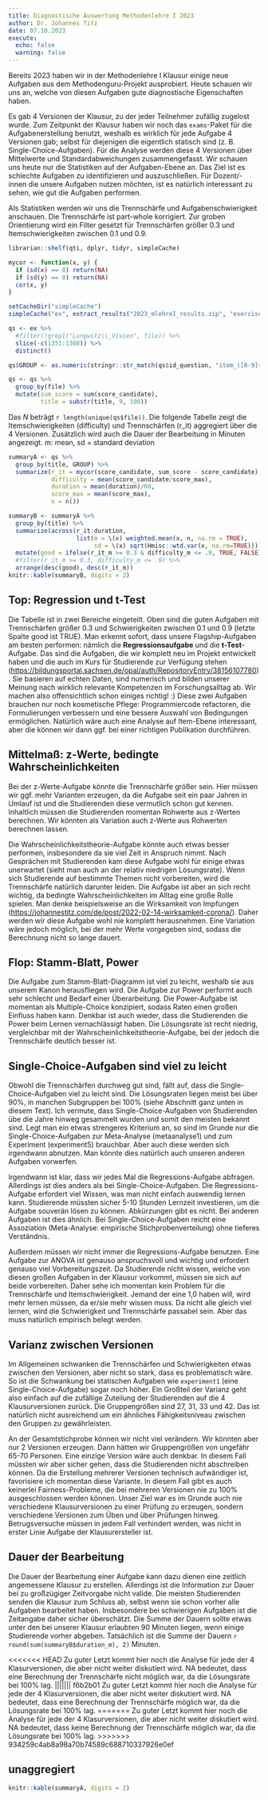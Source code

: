 ```yaml
---
title: Diagnostische Auswertung Methodenlehre I 2023
author: Dr. Johannes Titz
date: 07.10.2023
execute:
  echo: false
  warning: false
---
```


Bereits 2023 haben wir in der Methodenlehre I Klausur einige neue Aufgaben aus dem Methodenguru-Projekt ausprobiert. Heute schauen wir uns an, welche von diesen Aufgaben gute diagnostische Eigenschaften haben.

Es gab 4 Versionen der Klausur, zu der jeder Teilnehmer zufällig zugelost wurde. Zum Zeitpunkt der Klausur haben wir noch das `exams`-Paket für die Aufgabenerstellung benutzt, weshalb es wirklich für jede Aufgabe 4 Versionen gab; selbst für diejenigen die eigentlich statisch sind (z. B. Single-Choice-Aufgaben). Für die Analyse werden diese 4 Versionen über Mittelwerte und Standardabweichungen zusammengefasst. Wir schauen uns heute nur die Statistiken auf der Aufgaben-Ebene an. Das Ziel ist es schlechte Aufgaben zu identifizieren und auszuschließen. Für Dozent/-innen die unsere Aufgaben nutzen möchten, ist es natürlich interessant zu sehen, wie gut die Aufgaben performen.

Als Statistiken werden wir uns die Trennschärfe und Aufgabenschwierigkeit anschauen. Die Trennschärfe ist part-whole korrigiert. Zur groben Orientierung wird ein Filter gesetzt für Trennschärfen größer 0.3 und Itemschwierigkeiten zwischen 0.1 und 0.9.

```r
librarian::shelf(qti, dplyr, tidyr, simpleCache)

mycor <- function(x, y) {
  if (sd(x) == 0) return(NA)
  if (sd(y) == 0) return(NA)
  cor(x, y)
}

setCacheDir("simpleCache")
simpleCache("ex", extract_results("2023_mlehreI_results.zip", "exercises", hide_filename = T), recreate = F)
```

```r
qs <- ex %>%
  #filter(!grepl("Lungwitz\\_Vivien", file)) %>%
  slice(-c(1351:1368)) %>%
  distinct()

qs$GROUP <- as.numeric(stringr::str_match(qs$id_question, "item_([0-9]+)")[,2])

qs <- qs %>%
  group_by(file) %>%
  mutate(sum_score = sum(score_candidate),
         title = substr(title, 9, 100))
```

Das $N$ beträgt `r length(unique(qs$file))`. Die folgende Tabelle zeigt die Itemschwierigkeiten (difficulty) und Trennschärfen (r_it) aggregiert über die 4 Versionen. Zusätzlich wird auch die Dauer der Bearbeitung in Minuten angezeigt. m: mean, sd = standard deviation

```r
summaryA <- qs %>%
  group_by(title, GROUP) %>%
  summarize(r_it = mycor(score_candidate, sum_score - score_candidate),
            difficulty = mean(score_candidate/score_max),
            duration = mean(duration)/60,
            score_max = mean(score_max),
            n = n())

summaryB <- summaryA %>%
  group_by(title) %>%
  summarize(across(r_it:duration,
                   list(m = \(x) weighted.mean(x, n, na.rm = TRUE),
                        sd = \(x) sqrt(Hmisc::wtd.var(x, na.rm=TRUE))))) %>%
  mutate(good = ifelse(r_it_m >= 0.3 & difficulty_m <= .9, TRUE, FALSE)) %>%
  #filter(r_it_m >= 0.3, difficulty_m <= .9) %>%
  arrange(desc(good), desc(r_it_m))
knitr::kable(summaryB, digits = 2)
```

## Top: Regression und t-Test

Die Tabelle ist in zwei Bereiche eingeteilt. Oben sind die guten Aufgaben mit Trennschärfen größer 0.3 und Schwierigkeiten zwischen 0.1 und 0.9 (letzte Spalte good ist TRUE). Man erkennt sofort, dass unsere Flagship-Aufgaben am besten performen: nämlich die **Regressionsaufgabe** und die **t-Test**-Aufgabe. Das sind die Aufgaben, die wir komplett neu im Projekt entwickelt haben und die auch im Kurs für Studierende zur Verfügung stehen (<https://bildungsportal.sachsen.de/opal/auth/RepositoryEntry/38156107780>). Sie basieren auf echten Daten, sind numerisch und bilden unserer Meinung nach wirklich relevante Kompetenzen im Forschungsalltag ab. Wir machen also offensichtlich schon einiges richtig! :) Diese zwei Aufgaben brauchen nur noch kosmetische Pflege: Programmiercode refactoren, die Formulierungen verbessern und eine bessere Auswahl von Bedingungen ermöglichen. Natürlich wäre auch eine Analyse auf Item-Ebene interessant, aber die können wir dann ggf. bei einer richtigen Publikation durchführen.

## Mittelmaß: z-Werte, bedingte Wahrscheinlichkeiten

Bei der z-Werte-Aufgabe könnte die Trennschärfe größer sein. Hier müssen wir ggf. mehr Varianten erzeugen, da die Aufgabe seit ein paar Jahren in Umlauf ist und die Studierenden diese vermutlich schon gut kennen. Inhaltlich müssen die Studierenden momentan Rohwerte aus z-Werten berechnen. Wir könnten als Variation auch z-Werte aus Rohwerten berechnen lassen.

Die Wahrscheinlichkeitstheorie-Aufgabe könnte auch etwas besser performen, insbesondere da sie viel Zeit in Anspruch nimmt. Nach Gesprächen mit Studierenden kam diese Aufgabe wohl für einige etwas unerwartet (sieht man auch an der relativ niedrigen Lösungsrate). Wenn sich Studierende auf bestimmte Themen nicht vorbereiten, wird die Trennschärfe natürlich darunter leiden. Die Aufgabe ist aber an sich recht wichtig, da bedingte Wahrscheinlichkeiten im Alltag eine große Rolle spielen. Man denke beispielsweise an die Wirksamkeit von Impfungen (<https://johannestitz.com/de/post/2022-02-14-wirksamkeit-corona/>). Daher werden wir diese Aufgabe wohl nie komplett herausnehmen. Eine Variation wäre jedoch möglich, bei der mehr Werte vorgegeben sind, sodass die Berechnung nicht so lange dauert.

## Flop: Stamm-Blatt, Power

Die Aufgabe zum Stamm-Blatt-Diagramm ist viel zu leicht, weshalb sie aus unserem Kanon herausfliegen wird. Die Aufgabe zur Power performt auch sehr schlecht und Bedarf einer Überarbeitung. Die Power-Aufgabe ist momentan als Multiple-Choice konzipiert, sodass Raten einen großen Einfluss haben kann. Denkbar ist auch wieder, dass die Studierenden die Power beim Lernen vernachlässigt haben. Die Lösungsrate ist recht niedrig, vergleichbar mit der Wahrscheinlichkeitstheorie-Aufgabe, bei der jedoch die Trennschärfe deutlich besser ist.

## Single-Choice-Aufgaben sind viel zu leicht

Obwohl die Trennschärfen durchweg gut sind, fällt auf, dass die Single-Choice-Aufgaben viel zu leicht sind. Die Lösungsraten liegen meist bei über 90%, in manchen Subgruppen bei 100% (siehe Abschnitt ganz unten in diesem Text). Ich vermute, dass Single-Choice-Aufgaben von Studierenden übe die Jahre hinweg gesammelt wurden und somit den meisten bekannt sind. Legt man ein etwas strengeres Kriterium an, so sind im Grunde nur die Single-Choice-Aufgaben zur Meta-Analyse (metaanalyse1) und zum Experiment (experiment5) brauchbar. Aber auch diese werden sich irgendwann abnutzen. Man könnte dies natürlich auch unseren anderen Aufgaben vorwerfen. 

Irgendwann ist klar, dass wir jedes Mal die Regressions-Aufgabe abfragen. Allerdings ist dies anders als bei Single-Choice-Aufgaben. Die Regressions-Aufgabe erfordert viel Wissen, was man nicht einfach auswendig lernen kann. Studierende müssten sicher 5-10 Stunden Lernzeit investieren, um die Aufgabe souverän lösen zu können. Abkürzungen gibt es nicht. Bei anderen Aufgaben ist dies ähnlich. Bei Single-Choice-Aufgaben reicht eine Assoziation (Meta-Analyse: empirische Stichprobenverteilung) ohne tieferes Verständnis.

Außerdem müssen wir nicht immer die Regressions-Aufgabe benutzen. Eine Aufgabe zur ANOVA ist genauso anspruchsvoll und wichtig und erfordert genauso viel Vorbereitungszeit. Da Studierende nicht wissen, welche von diesen großen Aufgaben in der Klausur vorkommt, müssen sie sich auf beide vorbereiten. Daher sehe ich momentan kein Problem für die Trennschärfe und Itemschwierigkeit. Jemand der eine 1,0 haben will, wird mehr lernen müssen, da er/sie mehr wissen muss. Da nicht alle gleich viel lernen, wird die Schwierigkeit und Trennschärfe passabel sein. Aber das muss natürlich empirisch belegt werden.

## Varianz zwischen Versionen

Im Allgemeinen schwanken die Trennschärfen und Schwierigkeiten etwas zwischen den Versionen, aber nicht so stark, dass es problematisch wäre. So ist die Schwankung bei statischen Aufgaben wie `experiment1` (eine Single-Choice-Aufgabe) sogar noch höher. Ein Großteil der Varianz geht also einfach auf die zufällige Zuteilung der Studierenden auf die 4 Klausurversionen zurück. Die Gruppengrößen sind 27, 31, 33 und 42. Das ist natürlich nicht ausreichend um ein ähnliches Fähigkeitsniveau zwischen den Gruppen zu gewährleisten. 

An der Gesamtstichprobe können wir nicht viel verändern. Wir könnten aber nur 2 Versionen erzeugen. Dann hätten wir Gruppengrößen von ungefähr 65-70 Personen. Eine einzige Version wäre auch denkbar. In diesem Fall müssten wir aber sicher gehen, dass die Studierenden nicht abschreiben können. Da die Erstellung mehrerer Versionen technisch aufwändiger ist, favorisiere ich momentan diese Variante. In diesem Fall gibt es auch keinerlei Fairness-Probleme, die bei mehreren Versionen nie zu 100% ausgeschlossen werden können. Unser Ziel war es im Grunde auch nie verschiedene Klausurversionen zu einer Prüfung zu erzeugen, sondern verschiedene Versionen zum Üben und über Prüfungen hinweg. Betrugsversuche müssen in jedem Fall verhindert werden, was nicht in erster Linie Aufgabe der Klausurersteller ist.


## Dauer der Bearbeitung

Die Dauer der Bearbeitung einer Aufgabe kann dazu dienen eine zeitlich angemessene Klausur zu erstellen. Allerdings ist die Information zur Dauer bei zu großzügiger Zeitvorgabe nicht valide. Die meisten Studierenden senden die Klausur zum Schluss ab, selbst wenn sie schon vorher alle Aufgaben bearbeitet haben. Insbesondere bei schwierigen Aufgaben ist die Zeitangabe daher sicher überschätzt. Die Summe der Dauern sollte etwas unter den bei unserer Klausur erlaubten 90 Minuten liegen, wenn einige Studierende vorher abgeben. Tatsächlich ist die Summe der Dauern `r round(sum(summaryB$duration_m), 2)` Minuten.

<<<<<<< HEAD
Zu guter Letzt kommt hier noch die Analyse für jede der 4 Klasurversionen, die aber nicht weiter diskutiert wird. NA bedeutet, dass eine Berechnung der Trennschärfe nicht möglich war, da die Lösungsrate bei 100% lag.
||||||| f6b2b01
Zu guter Letzt kommt hier noch die Analyse für jede der 4 Klasurversionen, die aber nicht weiter diskutiert wird. NA bedeutet, dass eine Berechnung der Trennschärfe möglich war, da die Lösungsrate bei 100% lag.
=======
Zu guter Letzt kommt hier noch die Analyse für jede der 4 Klasurversionen, die aber nicht weiter diskutiert wird. NA bedeutet, dass keine Berechnung der Trennschärfe möglich war, da die Lösungsrate bei 100% lag.
>>>>>>> 934259c4ab8a98a70b74589c688710337926e0ef

## unaggregiert

```r
knitr::kable(summaryA, digits = 2)
```

